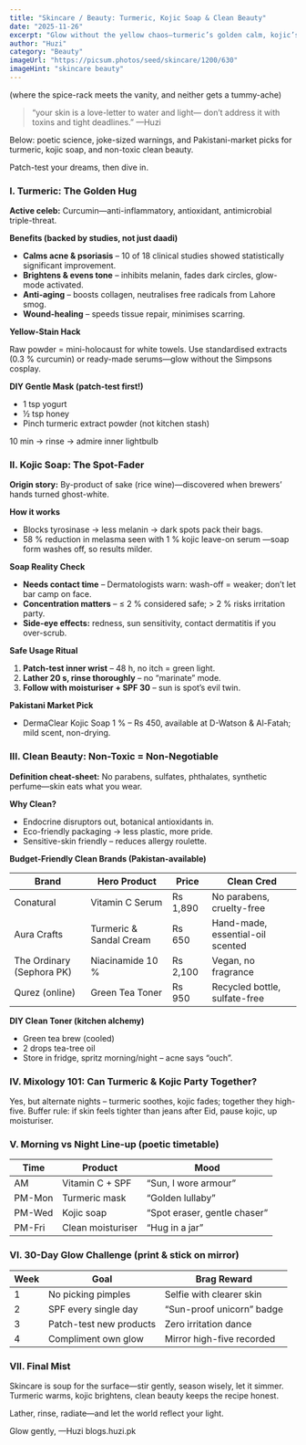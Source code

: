 ```yaml
---
title: "Skincare / Beauty: Turmeric, Kojic Soap & Clean Beauty"
date: "2025-11-26"
excerpt: "Glow without the yellow chaos—turmeric’s golden calm, kojic’s spot-fade tango, and clean beauty that won’t poison your pores or the planet."
author: "Huzi"
category: "Beauty"
imageUrl: "https://picsum.photos/seed/skincare/1200/630"
imageHint: "skincare beauty"
---
```


(where the spice-rack meets the vanity, and neither gets a tummy-ache)

> “your skin is a love-letter to water and light—
> don’t address it with toxins and tight deadlines.”
> —Huzi

Below: poetic science, joke-sized warnings, and Pakistani-market picks for turmeric, kojic soap, and non-toxic clean beauty.

Patch-test your dreams, then dive in.

### I. Turmeric: The Golden Hug

**Active celeb:** Curcumin—anti-inflammatory, antioxidant, antimicrobial triple-threat.

**Benefits (backed by studies, not just daadi)**

- **Calms acne & psoriasis** – 10 of 18 clinical studies showed statistically significant improvement.
- **Brightens & evens tone** – inhibits melanin, fades dark circles, glow-mode activated.
- **Anti-aging** – boosts collagen, neutralises free radicals from Lahore smog.
- **Wound-healing** – speeds tissue repair, minimises scarring.

**Yellow-Stain Hack**

Raw powder = mini-holocaust for white towels.
Use standardised extracts (0.3 % curcumin) or ready-made serums—glow without the Simpsons cosplay.

**DIY Gentle Mask (patch-test first!)**

- 1 tsp yogurt
- ½ tsp honey
- Pinch turmeric extract powder (not kitchen stash)

10 min → rinse → admire inner lightbulb

### II. Kojic Soap: The Spot-Fader

**Origin story:** By-product of sake (rice wine)—discovered when brewers’ hands turned ghost-white.

**How it works**

- Blocks tyrosinase → less melanin → dark spots pack their bags.
- 58 % reduction in melasma seen with 1 % kojic leave-on serum —soap form washes off, so results milder.

**Soap Reality Check**

- **Needs contact time** – Dermatologists warn: wash-off = weaker; don’t let bar camp on face.
- **Concentration matters** – ≤ 2 % considered safe; > 2 % risks irritation party.
- **Side-eye effects:** redness, sun sensitivity, contact dermatitis if you over-scrub.

**Safe Usage Ritual**

1.  **Patch-test inner wrist** – 48 h, no itch = green light.
2.  **Lather 20 s, rinse thoroughly** – no “marinate” mode.
3.  **Follow with moisturiser + SPF 30** – sun is spot’s evil twin.

**Pakistani Market Pick**

- DermaClear Kojic Soap 1 % – Rs 450, available at D-Watson & Al-Fatah; mild scent, non-drying.

### III. Clean Beauty: Non-Toxic = Non-Negotiable

**Definition cheat-sheet:** No parabens, sulfates, phthalates, synthetic perfume—skin eats what you wear.

**Why Clean?**

- Endocrine disruptors out, botanical antioxidants in.
- Eco-friendly packaging → less plastic, more pride.
- Sensitive-skin friendly – reduces allergy roulette.

**Budget-Friendly Clean Brands (Pakistan-available)**

| Brand                   | Hero Product              | Price     | Clean Cred                        |
| ----------------------- | ------------------------- | --------- | --------------------------------- |
| Conatural               | Vitamin C Serum           | Rs 1,890  | No parabens, cruelty-free         |
| Aura Crafts             | Turmeric & Sandal Cream   | Rs 650    | Hand-made, essential-oil scented  |
| The Ordinary (Sephora PK) | Niacinamide 10 %          | Rs 2,100  | Vegan, no fragrance               |
| Qurez (online)          | Green Tea Toner           | Rs 950    | Recycled bottle, sulfate-free     |

**DIY Clean Toner (kitchen alchemy)**

- Green tea brew (cooled)
- 2 drops tea-tree oil
- Store in fridge, spritz morning/night – acne says “ouch”.

### IV. Mixology 101: Can Turmeric & Kojic Party Together?

Yes, but alternate nights – turmeric soothes, kojic fades; together they high-five.
Buffer rule: if skin feels tighter than jeans after Eid, pause kojic, up moisturiser.

### V. Morning vs Night Line-up (poetic timetable)

| Time     | Product          | Mood                    |
| -------- | ---------------- | ----------------------- |
| AM       | Vitamin C + SPF  | “Sun, I wore armour”     |
| PM-Mon   | Turmeric mask    | “Golden lullaby”        |
| PM-Wed   | Kojic soap       | “Spot eraser, gentle chaser” |
| PM-Fri   | Clean moisturiser | “Hug in a jar”          |

### VI. 30-Day Glow Challenge (print & stick on mirror)

| Week | Goal                   | Brag Reward               |
| ---- | ---------------------- | ------------------------- |
| 1    | No picking pimples     | Selfie with clearer skin  |
| 2    | SPF every single day   | “Sun-proof unicorn” badge |
| 3    | Patch-test new products | Zero irritation dance     |
| 4    | Compliment own glow    | Mirror high-five recorded |

### VII. Final Mist

Skincare is soup for the surface—stir gently, season wisely, let it simmer.
Turmeric warms, kojic brightens, clean beauty keeps the recipe honest.

Lather, rinse, radiate—and let the world reflect your light.

Glow gently,
—Huzi
blogs.huzi.pk
